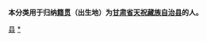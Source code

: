 {{Catnav|頁面分類|各種主題的頁面分類|依中国各省来作的分类|各地中国人|甘肃人|武威人}}
{{Catnav|頁面分類|人物|各國人物|中国人|各地中国人|甘肃人|武威人}}

'''本分类用于归纳[[籍贯|籍贯]]（出生地）为[[甘肃省|甘肃省]][[天祝藏族自治县|天祝藏族自治县]]的人。'''

[[Category:武威人|县]]
[[Category:天祝藏族自治县|*]]